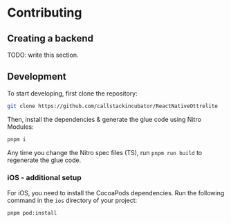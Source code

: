 # Contributing

## Creating a backend

TODO: write this section.

## Development

To start developing, first clone the repository:

```bash
git clone https://github.com/callstackincubator/ReactNativeOttrelite
```

Then, install the dependencies & generate the glue code using Nitro Modules:

```bash
pnpm i
```

Any time you change the Nitro spec files (TS), run `pnpm run build` to regenerate the glue code.

### iOS - additional setup

For iOS, you need to install the CocoaPods dependencies. Run the following command in the `ios` directory of your project:

```bash
pnpm pod:install
```

